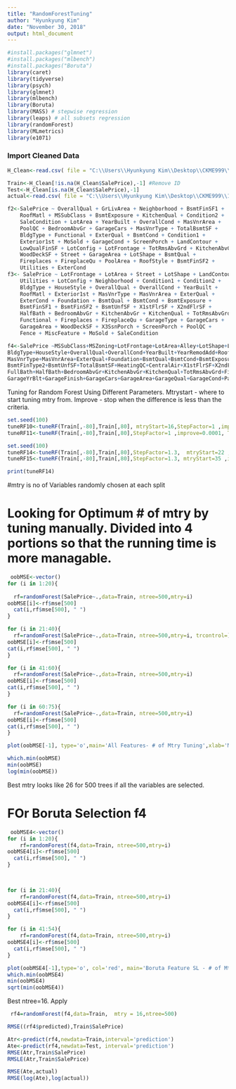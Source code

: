 ---
title: "RandomForestTuning"
author: "Hyunkyung Kim"
date: "November 30, 2018"
output: html_document
---

```{r}
#install.packages("glmnet")
#install.packages("mlbench")
#install.packages("Boruta")
library(caret)
library(tidyverse)
library(psych)
library(glmnet)
library(mlbench)
library(Boruta)
library(MASS) # stepwise regression
library(leaps) # all subsets regression
library(randomForest)
library(MLmetrics)
library(e1071)
```

### Import Cleaned Data

```{r}

H_Clean<-read.csv( file = "C:\\Users\\Hyunkyung Kim\\Desktop\\CKME999\\136\\dataset\\all\\H_clean.csv")

Train<-H_Clean[!is.na(H_Clean$SalePrice),-1] #Remove ID
Test<-H_Clean[is.na(H_Clean$SalePrice),-1] 
actual<-read.csv( file = "C:\\Users\\Hyunkyung Kim\\Desktop\\CKME999\\136\\dataset\\all\\AMES_test.csv")[1461:2919,2] # Test Price
```



```{r}
f2<-SalePrice ~ OverallQual + GrLivArea + Neighborhood + BsmtFinSF1 + 
    RoofMatl + MSSubClass + BsmtExposure + KitchenQual + Condition2 + 
    SaleCondition + LotArea + YearBuilt + OverallCond + MasVnrArea + 
    PoolQC + BedroomAbvGr + GarageCars + MasVnrType + TotalBsmtSF + 
    BldgType + Functional + ExterQual + BsmtCond + Condition1 + 
    Exterior1st + MoSold + GarageCond + ScreenPorch + LandContour + 
    LowQualFinSF + LotConfig + LotFrontage + TotRmsAbvGrd + KitchenAbvGr + 
    WoodDeckSF + Street + GarageArea + LotShape + BsmtQual + 
    Fireplaces + FireplaceQu + PoolArea + RoofStyle + BsmtFinSF2 + 
    Utilities + ExterCond
f3<- SalePrice ~ LotFrontage + LotArea + Street + LotShape + LandContour + 
    Utilities + LotConfig + Neighborhood + Condition1 + Condition2 + 
    BldgType + HouseStyle + OverallQual + OverallCond + YearBuilt + 
    RoofMatl + Exterior1st + MasVnrType + MasVnrArea + ExterQual + 
    ExterCond + Foundation + BsmtQual + BsmtCond + BsmtExposure + 
    BsmtFinSF1 + BsmtFinSF2 + BsmtUnfSF + X1stFlrSF + X2ndFlrSF + 
    HalfBath + BedroomAbvGr + KitchenAbvGr + KitchenQual + TotRmsAbvGrd + 
    Functional + Fireplaces + FireplaceQu + GarageType + GarageCars + 
    GarageArea + WoodDeckSF + X3SsnPorch + ScreenPorch + PoolQC + 
    Fence + MiscFeature + MoSold + SaleCondition    

f4<-SalePrice ~MSSubClass+MSZoning+LotFrontage+LotArea+Alley+LotShape+LandContour+LandSlope+Neighborhood+
BldgType+HouseStyle+OverallQual+OverallCond+YearBuilt+YearRemodAdd+RoofStyle+Exterior1st+Exterior2nd+
MasVnrType+MasVnrArea+ExterQual+Foundation+BsmtQual+BsmtCond+BsmtExposure+BsmtFinType1+BsmtFinSF1+
BsmtFinType2+BsmtUnfSF+TotalBsmtSF+HeatingQC+CentralAir+X1stFlrSF+X2ndFlrSF+GrLivArea+BsmtFullBath+
FullBath+HalfBath+BedroomAbvGr+KitchenAbvGr+KitchenQual+TotRmsAbvGrd+Fireplaces+FireplaceQu+GarageType+
GarageYrBlt+GarageFinish+GarageCars+GarageArea+GarageQual+GarageCond+PavedDrive+WoodDeckSF+OpenPorchSF

```


Tuning for Random Forest Using Different Parameters.
Mtrystart - where to start tuning mtry from.
Improve - stop when the difference is less than the criteria.

```{r}
set.seed(100)
tuneRF10<-tuneRF(Train[,-80],Train[,80], mtryStart=16,StepFactor=1 ,improve=0.0001, Trace=T,Plot=T,ntreeTry=500, doBest = T)
tuneRF11<-tuneRF(Train[,-80],Train[,80],StepFactor=1 ,improve=0.0001, Trace=T,Plot=T,ntreeTry=500, doBest = T)

```



```{r}
set.seed(100)
tuneRF14<-tuneRF(Train[,-80],Train[,80],StepFactor=1.3,  mtryStart=22 ,improve=0.0001, Trace=T,Plot=T,ntreeTry=500, doBest = T)
tuneRF15<-tuneRF(Train[,-80],Train[,80],StepFactor=1.3, mtryStart=35 ,improve=0.0001, Trace=T,Plot=T,ntreeTry=500, doBest = T)

```

```{r}
print(tuneRF14)
```



#mtry is no of Variables randomly chosen at each split

# Looking for Optimum # of mtry by tuning manually. Divided into 4 portions so that the running time is more managable.
```{r}
 oobMSE<-vector()
for (i in 1:20){
 
  rf=randomForest(SalePrice~.,data=Train, ntree=500,mtry=i)
oobMSE[i]<-rf$mse[500]
  cat(i,rf$mse[500], " ")
}

```


```{r}
for (i in 21:40){
  rf=randomForest(SalePrice~.,data=Train, ntree=500,mtry=i, trcontrol=)
oobMSE[i]<-rf$mse[500]
cat(i,rf$mse[500], " ")
}
```


```{r}
for (i in 41:60){
  rf=randomForest(SalePrice~.,data=Train, ntree=500,mtry=i)
oobMSE[i]<-rf$mse[500]
cat(i,rf$mse[500], " ")
}
```

```{r}
for (i in 60:75){
  rf=randomForest(SalePrice~.,data=Train, ntree=500,mtry=i)
oobMSE[i]<-rf$mse[500]
cat(i,rf$mse[500], " ")
}
```

```{r}
plot(oobMSE[-1], type='o',main='All Features- # of Mtry Tuning',xlab='Mtry', ylab='Out of Bag Error - MSE')

which.min(oobMSE)
min(oobMSE)
log(min(oobMSE))
```
Best mtry looks like 26 for 500 trees if all the variables are selected.





# FOr Boruta Selection f4

```{r}
 oobMSE4<-vector()
for (i in 1:20){
    rf=randomForest(f4,data=Train, ntree=500,mtry=i)
oobMSE4[i]<-rf$mse[500]
  cat(i,rf$mse[500], " ")
}

  
```
 

```{r}
for (i in 21:40){
    rf=randomForest(f4,data=Train, ntree=500,mtry=i)
oobMSE4[i]<-rf$mse[500]
  cat(i,rf$mse[500], " ")
}


```


```{r}
for (i in 41:54){
    rf=randomForest(f4,data=Train, ntree=500,mtry=i)
oobMSE4[i]<-rf$mse[500]
  cat(i,rf$mse[500], " ")
}


```


```{r}
plot(oobMSE4[-1],type='o', col='red', main='Boruta Feature SL - # of Mtry Tuning',xlab='Mtry', ylab='Out of Bag Error - MSE')
which.min(oobMSE4)
min(oobMSE4)
sqrt(min(oobMSE4))
```
Best ntree=16. Apply 
```{r}
 rf4=randomForest(f4,data=Train,  mtry = 16,ntree=500)

RMSE((rf4$predicted),Train$SalePrice)

```

```{r}
Atr<-predict(rf4,newdata=Train,interval='prediction')
Ate<-predict(rf4,newdata=Test, interval='prediction')
RMSE(Atr,Train$SalePrice)
RMSLE(Atr,Train$SalePrice)

RMSE(Ate,actual)
RMSE(log(Ate),log(actual))
```



